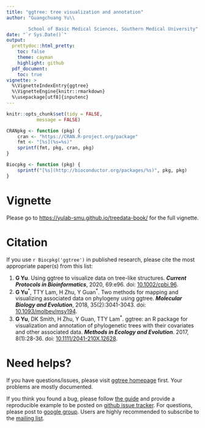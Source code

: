 ```yaml
---
title: "ggtree: tree visualization and annotation"
author: "Guangchuang Yu\\

        School of Basic Medical Sciences, Southern Medical University"
date: "`r Sys.Date()`"
output:
  prettydoc::html_pretty:
    toc: false
    theme: cayman
    highlight: github
  pdf_document:
    toc: true
vignette: >
  %\VignetteIndexEntry{ggtree}
  %\VignetteEngine{knitr::rmarkdown}
  %\usepackage[utf8]{inputenc}
---
```


```r
knitr::opts_chunk$set(tidy = FALSE,
		   message = FALSE)
```


```r
CRANpkg <- function (pkg) {
    cran <- "https://CRAN.R-project.org/package"
    fmt <- "[%s](%s=%s)"
    sprintf(fmt, pkg, cran, pkg)
}

Biocpkg <- function (pkg) {
    sprintf("[%s](http://bioconductor.org/packages/%s)", pkg, pkg)
}

```

# Vignette

Please go to <https://yulab-smu.github.io/treedata-book/> for the full vignette.


# Citation

If you use `r Biocpkg('ggtree')` in published research, please cite the most appropriate paper(s) from this list:

1. __G Yu__. Using ggtree to visualize data on tree-like structures. __*Current Protocols in Bioinformatics*__, 2020, 69:e96. doi: [10.1002/cpbi.96](https://doi.org/10.1002/cpbi.96).
2. __G Yu__^\*^, TTY Lam, H Zhu, Y Guan^\*^. Two methods for mapping and visualizing associated data on phylogeny using ggtree. __*Molecular Biology and Evolution*__, 2018, 35(2):3041-3043.
doi: [10.1093/molbev/msy194](https://doi.org/10.1093/molbev/msy194).
3. __G Yu__, DK Smith, H Zhu, Y Guan, TTY Lam^\*^. ggtree: an R package for
visualization and annotation of phylogenetic trees with their covariates and
other associated data. __*Methods in Ecology and Evolution*__. 2017, 8(1):28-36.
doi: [10.1111/2041-210X.12628](https://doi.org/10.1111/2041-210X.12628).




# Need helps?


If you have questions/issues, please visit
[ggtree homepage](https://guangchuangyu.github.io/software/ggtree/) first.
Your problems are mostly documented. 


If you think you found a bug, please follow
[the guide](https://guangchuangyu.github.io/2016/07/how-to-bug-author/) and
provide a reproducible example to be posted
on
[github issue tracker](https://github.com/GuangchuangYu/ggtree/issues).
For questions, please post
to [google group](https://groups.google.com/forum/#!forum/bioc-ggtree). Users
are highly recommended to subscribe to the [mailing list](https://groups.google.com/forum/#!forum/bioc-ggtree).




<!--

# Introduction

This project arose from our needs to annotate nucleotide substitutions in the
phylogenetic tree, and we found that there is no tree visualization software can
do this easily. Existing tree viewers are designed for displaying phylogenetic
tree, but not annotating it. Although some tree viewers can displaying bootstrap
values in the tree, it is hard/impossible to display other information in the
tree. Our first solution for displaying nucleotide substituitions in the tree is
to add this information in the node/tip names and use traditional tree viewer to
show it. We displayed the information in the tree successfully, but we believe
this indirect approach is inefficient.

Previously, phylogenetic trees were much smaller. Annotation of phylogenetic
trees was not as necessary as nowadays much more data is becomming available. We
want to associate our experimental data, for instance antigenic change, with the
evolution relationship. Visualizing these associations in a phylogenetic tree
can help us to identify evolution patterns. We believe we need a next generation
tree viewer that should be programmable and extensible. It can view a
phylogenetic tree easily as we did with classical software and support adding
annotation data in a layer above the tree. This is the objective of developing
the `r Biocpkg('ggtree')` [@yu_ggtree:_2017]. Common tasks of annotating a phylogenetic tree should
be easy and complicated tasks can be possible to achieve by adding multiple
layers of annotation.

The `r Biocpkg('ggtree')` is designed by extending the `r CRANpkg('ggplot2')`
[@wickham_ggplot2_2009] package. It is based on the grammar of graphics and
takes all the good parts of `r CRANpkg('ggplot2')`. There are other R packages that implement
tree viewer using `r CRANpkg('ggplot2')`, including `r CRANpkg('OutbreakTools')`,
`r Biocpkg('phyloseq')` [@mcmurdie_phyloseq_2013]
and [ggphylo](https://github.com/gjuggler/ggphylo); they mostly create complex
tree view functions for their specific needs. Internally, these packages
interpret a phylogenetic as a collection of lines, which makes it hard to
annotate diverse user input that are related to node (taxa). The `r Biocpkg('ggtree')` is
different to them by interpreting a tree as a collection of taxa and allowing
general flexibilities of annotating phylogenetic tree with diverse types of user
inputs.


# Getting data into *R*

Most of the tree viewer software (including *R* packages) focus on *Newick* and
*Nexus* file format, while there are file formats from different evolution
analysis software that contain supporting evidences within the file that are
ready for annotating a phylogenetic tree. The `r Biocpkg('treeio')` package
supports several file formats and software outputs. It brings analysis findings
to *R* users for further analysis (*e.g.* summarization, visualization,
comparison and test, *etc.*). It also allows external data to be mapped on the
phylogeny. Please refer to the `r Biocpkg('treeio')` vignette
for more details.

Users can use the following command to open the vignette:

```r
vignette("Importer", package="treeio")
```

All the data parsed/integrated by `r Biocpkg('treeio')` package can be used to
visualize or annotate phylogenetic tree in `r Biocpkg('ggtree')` [@yu_ggtree:_2017].


# Tree Visualization and Annotation

Tree Visualization in `r Biocpkg('ggtree')` is easy, with one line of command
`ggtree(tree_object)`. It supports several layouts, including *rectangular*,
*slanted*, *circular* and *fan* for *phylogram* and *cladogram*, *equal_angle*
and *daylight* for *unrooted* layout, time-scaled and two dimentional
phylogenies. [Tree Visualization](treeVisualization.html) vignette describes
these feature in details.

We implement several functions to manipulate a phylogenetic tree visually,
including viewing selected clade to explore large tree, taxa clustering,
rotating clade or tree, zoom out or collapsing clades *etc.*.



```r
treeman <- matrix(c(
  "collapse", "collapse a selecting clade",
  "expand", "expand collapsed clade",
  "flip", "exchange position of 2 clades that share a parent node",
  "groupClade", "grouping clades",
  "groupOTU", "grouping OTUs by tracing back to most recent common ancestor",
  "identify", "interactive tree manipulation",
  "rotate", "rotating a selected clade by 180 degree",
  "rotate_tree", "rotating circular layout tree by specific angle",
  "scaleClade", "zoom in or zoom out selecting clade",
  "open_tree", "convert a tree to fan layout by specific open angle"
), ncol=2, byrow=TRUE)
treeman <- as.data.frame(treeman)
colnames(treeman) <- c("Function", "Descriptiotn")
knitr::kable(treeman, caption = "Tree manipulation functions.", booktabs = T)
```


Details and examples can be found in [Tree Manipulation](treeManipulation.html) vignette.


Most of the phylogenetic trees are scaled by evolutionary distance
(substitution/site), in `r Biocpkg('ggtree')` a phylogenetic tree can be
re-scaled by any numerical variable inferred by evolutionary analysis (e.g.
species divergence time, *d~N~/d~S~*, _etc_). Numerical and category variable can be
used to color a phylogenetic tree.

The `r Biocpkg('ggtree')` package provides several layers to annotate a
phylogenetic tree. These layers are building blocks that can be freely combined
together to create complex tree visualization.

```r
geoms <- matrix(c(
  "geom_balance", "highlights the two direct descendant clades of an internal node",
  "geom_cladelabel", "annotate a clade with bar and text label",
  "geom_cladelabel2", "annotate a clade with bar and text label for unrooted layout",
  "geom_hilight", "highlight a clade with rectangle",
  "geom_hilight_encircle", "highlight a clade with xspline for unrooted layout",
  "geom_label2", "modified version of geom_label, with subsetting supported",
  "geom_nodelab", "layer for node labels, which can be text or image",
  "geom_nodepoint", "annotate internal nodes with symbolic points",
  "geom_point2", "modified version of geom_point, with subsetting supported",
  "geom_range", "bar layer to present uncertainty of evolutionary inference",
  "geom_rootpoint", "annotate root node with symbolic point",
  "geom_segment2", "modified version of geom_segment, with subsetting supported",
  "geom_strip", "annotate associated taxa with bar and (optional) text label",
  "geom_taxalink", "associate two related taxa by linking them with a curve",
  "geom_text2", "modified version of geom_text, with subsetting supported",
  "geom_tiplab", "layer of tip labels, which can be text or image",
  "geom_tiplab2", "layer of tip labels for circular layout",
  "geom_tippoint", "annotate external nodes with symbolic points",
  "geom_tree", "tree structure layer, with multiple layout supported",
  "geom_treescale", "tree branch scale legend"
), ncol=2, byrow=TRUE)
geoms <- as.data.frame(geoms)
colnames(geoms) <- c("Layer", "Description")
knitr::kable(geoms, caption = "Geom layers defined in ggtree.", booktabs = T)
```

`r Biocpkg('ggtree')` supports creating phylomoji using Emoji fonts, please
refer to the
[Phylomoji](https://guangchuangyu.github.io/software/ggtree/vignettes/phylomoji.html) vignette.


`r Biocpkg('ggtree')` integrates [phylopic](http://phylopic.org/) database and silhouette images of organisms can
be downloaded and used to annotate phylogenetic directly. `r Biocpkg('ggtree')` also supports
using local or remote images to annotate a phylogenetic tree. For details,
please refer to the `r CRANpkg('ggimage')` package vignette, which can be opened
via the following command:


```r
vignette("ggtree", package="ggimage")
```


Visualizing an annotated phylogenetic tree with numerical matrix (e.g. genotype
table), multiple sequence alignment and subplots are also supported in `ggtree`.
Examples of annotating phylogenetic trees can be found in
the [Tree Annotation](treeAnnotation.html) vignette.


# Vignette Entry

+ [Tree Data Import](https://bioconductor.org/packages/devel/bioc/vignettes/treeio/inst/doc/Importer.html)
+ [Tree Visualization](treeVisualization.html)
+ [Tree Manipulation](treeManipulation.html)
+ [Tree Annotation](treeAnnotation.html)
+ [Phylomoji](https://guangchuangyu.github.io/software/ggtree/vignettes/phylomoji.html)
+ [Annotating phylogenetic tree with images](https://guangchuangyu.github.io/software/ggtree/vignettes/ggtree-ggimage.html)
+ [Annotate a phylogenetic tree with insets](https://guangchuangyu.github.io/software/ggtree/vignettes/ggtree-inset.html)


**ggtree homepage**: <https://guangchuangyu.github.io/software/ggtree> (contains more
information about the package, more documentation, a gallery of beautiful
published images and links to related resources).

-->


